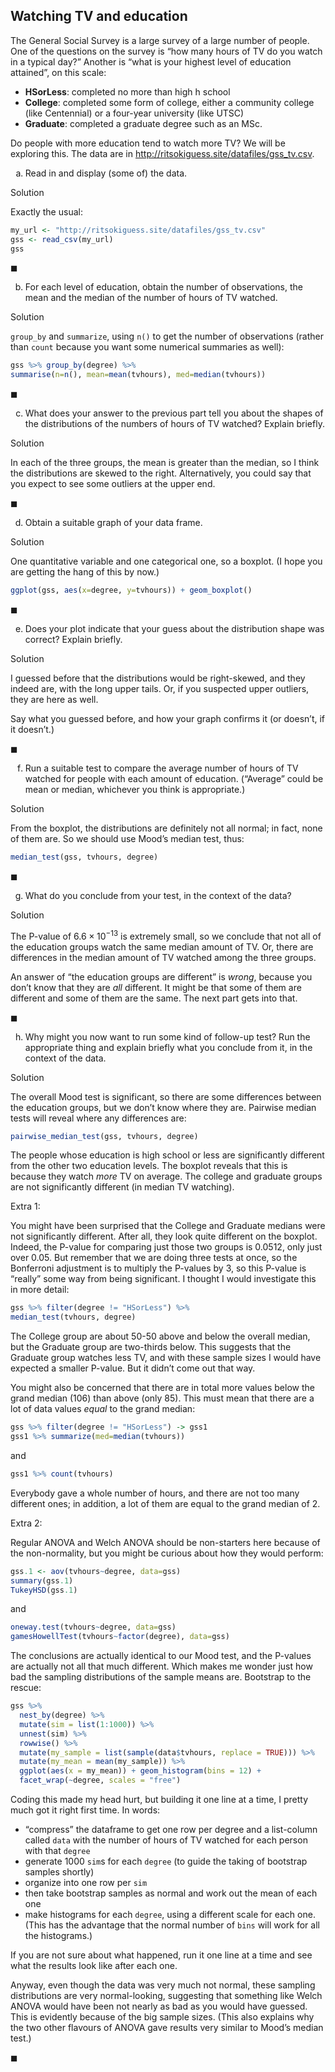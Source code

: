 
## Watching TV and education

 The General Social Survey is a large survey of a large number of people. One of the questions on the survey is "how many hours of TV do you watch in a typical day?" Another is "what is your highest level of education attained", on this scale:

- **HSorLess**: completed no more than high h school
- **College**: completed some form of college, either a community college (like Centennial) or a four-year university (like UTSC)
- **Graduate**: completed a graduate degree such as an MSc.

Do people with more education tend to watch more TV? We will be exploring this. The data are in [http://ritsokiguess.site/datafiles/gss_tv.csv](http://ritsokiguess.site/datafiles/gss_tv.csv).



(a) Read in and display (some of) the data.

Solution


Exactly the usual:

```r
my_url <- "http://ritsokiguess.site/datafiles/gss_tv.csv"
gss <- read_csv(my_url)
gss
```


$\blacksquare$


(b) For each level of education, obtain the number of observations, the mean and the median of the number of hours of TV watched.

Solution


`group_by` and `summarize`, using `n()` to get the number of observations (rather than `count` because you want some numerical summaries as well):

```r
gss %>% group_by(degree) %>% 
summarise(n=n(), mean=mean(tvhours), med=median(tvhours))
```



$\blacksquare$


(c) What does your answer to the previous part tell you about the shapes of the distributions of the numbers of hours of TV watched? Explain briefly. 

Solution


In each of the three groups, the mean is greater than the median, so I think the distributions are skewed to the right. Alternatively, you could say that you expect to see some outliers at the upper end.


$\blacksquare$


(d) Obtain a suitable graph of your data frame.

Solution


One quantitative variable and one categorical one, so a boxplot. (I hope you are getting the hang of this by now.)

```r
ggplot(gss, aes(x=degree, y=tvhours)) + geom_boxplot()
```


$\blacksquare$


(e) Does your plot indicate that your guess about the distribution shape was correct? Explain briefly.

Solution


I guessed before that the distributions would be right-skewed, and they indeed are, with the long upper tails. Or, if you suspected upper outliers, they are here as well.

Say what you guessed before, and how your graph confirms it (or doesn't, if it doesn't.)


$\blacksquare$


(f) Run a suitable test to compare the average number of hours of TV watched for people with each amount of education. ("Average" could be mean or median, whichever you think is appropriate.)

Solution


From the boxplot, the distributions are definitely not all normal; in fact, none of them are. So we should use Mood's median test, thus:

```r
median_test(gss, tvhours, degree)
```


$\blacksquare$


(g) What do you conclude from your test, in the context of the data?

Solution


The P-value of $6.6\times 10^{-13}$ is extremely small, so we conclude that not all of the education groups watch the same median amount of TV. 
Or, there are differences in the median amount of TV watched among the three groups.

An answer of "the education groups are different" is *wrong*, because you don't know that they are *all* different. It might be that some of them are different and some of them are the same. The next part gets into that.


$\blacksquare$


(h) Why might you now want to run some kind of follow-up test? Run the appropriate thing and explain briefly what you conclude from it, in the context of the data.

Solution


The overall Mood test is significant, so there are some differences between the education groups, but we don't know where they are.  Pairwise median tests will reveal where any differences are:

```r
pairwise_median_test(gss, tvhours, degree)
```

The people whose education is high school or less are significantly different from the other two education levels. The boxplot reveals that this is because they watch *more* TV on average. The college and graduate groups are not significantly different (in median TV watching).

Extra 1:

You might have been surprised that the College and Graduate medians were not significantly different. After all, they look quite different on the boxplot. Indeed, the P-value for comparing just those two groups is 0.0512, only just over 0.05. But remember that we are doing three tests at once, so the Bonferroni adjustment is to multiply the P-values by 3, so this P-value is "really" some way from being significant. 
I thought I would investigate this in more detail:

```r
gss %>% filter(degree != "HSorLess") %>% 
median_test(tvhours, degree)
```

The College group are about 50-50 above and below the overall median, but the Graduate group are two-thirds below. This suggests that the Graduate group watches less TV, and with these sample sizes I would have expected a smaller P-value. But it didn't come out that way. 

You might also be concerned that there are in total more values below the grand median (106) than above (only 85). This must mean that there are a lot of data values *equal* to the grand median:

```r
gss %>% filter(degree != "HSorLess") -> gss1
gss1 %>% summarize(med=median(tvhours))
```

and

```r
gss1 %>% count(tvhours)
```

Everybody gave a whole number of hours, and there are not too many different ones; in addition, a lot of them are equal to the grand median of 2.

Extra 2:

Regular ANOVA and Welch ANOVA should be non-starters here because of the non-normality, but you might be curious about how they would perform:

```r
gss.1 <- aov(tvhours~degree, data=gss)
summary(gss.1)
TukeyHSD(gss.1)
```

and

```r
oneway.test(tvhours~degree, data=gss)
gamesHowellTest(tvhours~factor(degree), data=gss)
```

The conclusions are actually identical to our Mood test, and the P-values are actually not all that much different. Which makes me wonder just how bad the sampling distributions of the sample means are. Bootstrap to the rescue:

```r
gss %>% 
  nest_by(degree) %>% 
  mutate(sim = list(1:1000)) %>% 
  unnest(sim) %>% 
  rowwise() %>% 
  mutate(my_sample = list(sample(data$tvhours, replace = TRUE))) %>% 
  mutate(my_mean = mean(my_sample)) %>% 
  ggplot(aes(x = my_mean)) + geom_histogram(bins = 12) +
  facet_wrap(~degree, scales = "free")
```

Coding this made my head hurt, but building it one line at a time, I pretty much got it right first time. In words:

- "compress" the dataframe to get one row per degree and a list-column called `data` with the number of hours of TV watched for each person with that `degree`
- generate 1000 `sim`s for each `degree` (to guide the taking of bootstrap samples shortly)
- organize into one row per `sim`
- then take bootstrap samples as normal and work out the mean of each one
- make histograms for each `degree`, using a different scale for each one. (This has the advantage that the normal number of `bins` will work for all the histograms.)

If you are not sure about what happened, run it one line at a time and see what the results look like after each one.

Anyway, even though the data was very much not normal, these sampling distributions are very normal-looking, suggesting that something like Welch ANOVA would have been not nearly as bad as you would have guessed. This is evidently because of the big sample sizes. (This also explains why the two other flavours of ANOVA gave results very similar to Mood's median test.)


$\blacksquare$







